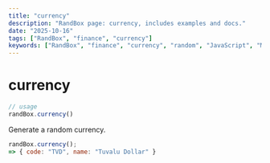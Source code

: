```yaml
---
title: "currency"
description: "RandBox page: currency, includes examples and docs."
date: "2025-10-16"
tags: ["RandBox", "finance", "currency"]
keywords: ["RandBox", "finance", "currency", "random", "JavaScript", "MDX"]
---
```


# currency

```js
// usage
randBox.currency()
```

Generate a random currency.

```js
randBox.currency();
=> { code: "TVD", name: "Tuvalu Dollar" }
```
